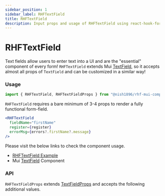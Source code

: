 ```yaml
---
sidebar_position: 1
sidebar_label: RHFTextField
title: RHFTextField
description: Input props and usage of RHFTextField using react-hook-form.
---
```



# RHFTextField

Text fields allow users to enter text into a UI and are the "essential" component 
of every form! `RHFTextField` extends Mui [TextField](https://mui.com/material-ui/react-text-field/),
so it accepts almost all props of `TextField` and can be customized in a similar way!

### Usage

```js
import { RHFTextField, RHFTextFieldProps } from "@nish1896/rhf-mui-components";
```

`RHFTextField` requires a bare minimum of 3-4 props to render a fully functional form-field.

```jsx
<RHFTextField
  fieldName="firstName"
  register={register}
  errorMsg={errors?.firstName?.message}
/>
```

Please visit the below links to check the component usage.

- [RHFTextField Example](https://mui.com/material-ui/react-text-field/)
- Mui [TextField](https://mui.com/material-ui/react-text-field/) Component

### API

`RHFTextFieldProps` extends [TextFieldProps](https://mui.com/material-ui/api/text-field/) and accepts the following additional values.

<RHFTextFieldPropsTable />
